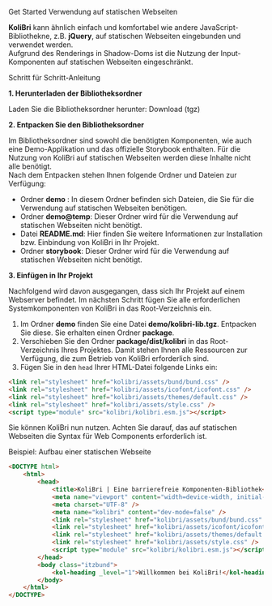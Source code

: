 
<Meta title="Get Started/Statische Webseiten" id="static-website" />

<kol-heading _level="1">Get Started</kol-heading>
<kol-heading _level="2">Verwendung auf statischen Webseiten</kol-heading>

<p>
	<b>KoliBri</b> kann ähnlich einfach und komfortabel wie andere JavaScript-Bibliothekne, z.B. <b>jQuery</b>, auf statischen Webseiten eingebunden und verwendet
	werden.
	<br />
	Aufgrund des Renderings in Shadow-Doms ist die Nutzung der Input-Komponenten auf statischen Webseiten eingeschränkt.
</p>
<kol-heading _level="3">Schritt für Schritt-Anleitung</kol-heading>
<p>
	<b>1. Herunterladen der Bibliotheksordner</b>
</p>
<p>
	Laden Sie die Bibliotheksordner herunter:
	<kol-link _href="kolibri.tgz">Download (tgz)</kol-link>
</p>
<p>
	<b>2. Entpacken Sie den Bibliotheksordner</b>
</p>
<p>
	Im Bibliotheksordner sind sowohl die benötigten Komponenten, wie auch eine Demo-Applikation und das offizielle Storybook enthalten. Für die Nutzung von
	KoliBri auf statischen Webseiten werden diese Inhalte nicht alle benötigt.
	<br />
	Nach dem Entpacken stehen Ihnen folgende Ordner und Dateien zur Verfügung:
</p>
<ul>
	<li>
		Ordner <b>demo</b> : In diesem Ordner befinden sich Dateien, die Sie für die Verwendung auf statischen Webseiten benötigen.
	</li>
	<li>
		Ordner <b>demo@temp</b>: Dieser Ordner wird für die Verwendung auf statischen Webseiten nicht benötigt.
	</li>
	<li>
		Datei <b>README.md</b>: Hier finden Sie weitere Informationen zur Installation bzw. Einbindung von KoliBri in Ihr Projekt.
	</li>
	<li>
		Ordner <b>storybook</b>: Dieser Ordner wird für die Verwendung auf statischen Webseiten nicht benötigt.
	</li>
</ul>
<p>
	<b>3. Einfügen in Ihr Projekt</b>
</p>
<p>
	Nachfolgend wird davon ausgegangen, dass sich Ihr Projekt auf einem Webserver befindet. Im nächsten Schritt fügen Sie alle erforderlichen Systemkomponenten
	von KoliBri in das Root-Verzeichnis ein.
</p>
<p>
	<ol>
		<li>
			Im Ordner <b>demo</b> finden Sie eine Datei <b>demo/kolibri-lib.tgz</b>. Entpacken Sie diese. Sie erhalten einen Ordner <b>package</b>.
		</li>
		<li>
			Verschieben Sie den Ordner <b>package/dist/kolibri</b> in das Root-Verzeichnis Ihres Projektes. Damit stehen Ihnen alle Ressourcen zur Verfügung, die zum
			Betrieb von KoliBri erforderlich sind.
		</li>
		<li>
			Fügen Sie in den <code>head</code> Ihrer HTML-Datei folgende Links ein:
		</li>
	</ol>
</p>

```html
<link rel="stylesheet" href="kolibri/assets/bund/bund.css" />
<link rel="stylesheet" href="kolibri/assets/icofont/icofont.css" />
<link rel="stylesheet" href="kolibri/assets/themes/default.css" />
<link rel="stylesheet" href="kolibri/assets/style.css" />
<script type="module" src="kolibri/kolibri.esm.js"></script>
```

<p>Sie können KoliBri nun nutzen. Achten Sie darauf, das auf statischen Webseiten die Syntax für Web Components erforderlich ist.</p>

<kol-heading _level="2">Beispiel: Aufbau einer statischen Webseite</kol-heading>

```html
<DOCTYPE html>
	<html>
		<head>
			<title>KoliBri | Eine barrierefreie Komponenten-Bibliothek</title>
			<meta name="viewport" content="width=device-width, initial-scale=1" />
			<meta charset="UTF-8" />
			<meta name="kolibri" content="dev-mode=false" />
			<link rel="stylesheet" href="kolibri/assets/bund/bund.css" />
			<link rel="stylesheet" href="kolibri/assets/icofont/icofont.css" />
			<link rel="stylesheet" href="kolibri/assets/themes/default.css" />
			<link rel="stylesheet" href="kolibri/assets/style.css" />
			<script type="module" src="kolibri/kolibri.esm.js"></script>
		</head>
		<body class="itzbund">
			<kol-heading _level="1">Willkommen bei KoliBri!</kol-heading>
		</body>
	</html>
</DOCTYPE>
```
